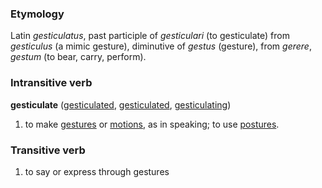 ===Etymology===
Latin ''gesticulatus'', past participle of ''gesticulari'' (to gesticulate)
from ''gesticulus'' (a mimic gesture), diminutive of ''gestus'' (gesture),
from ''gerere'', ''gestum'' (to bear, carry, perform).

===Intransitive verb===
'''gesticulate''' ([[gesticulated]], [[gesticulated]], [[gesticulating]])

# to make [[gesture]]s or [[motion]]s, as in speaking; to use [[posture]]s.

===Transitive verb===

# to say or express through gestures